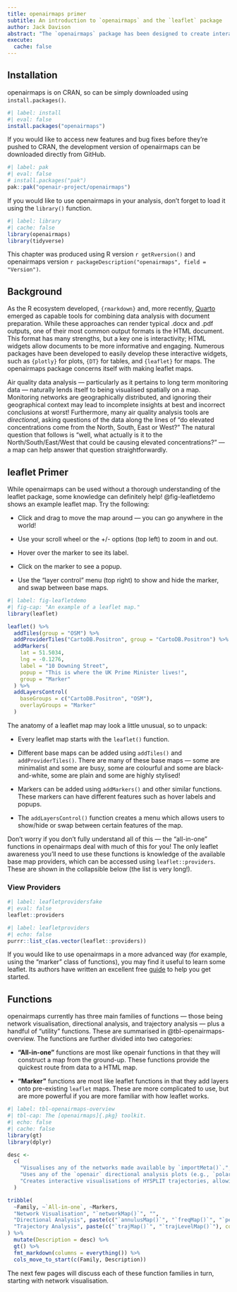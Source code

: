 ```yaml
---
title: openairmaps primer
subtitle: An introduction to `openairmaps` and the `leaflet` package
author: Jack Davison
abstract: "The `openairmaps` package has been designed to create interactive HTML air quality maps. These are useful to understand the geospatial context of `openair`-type analysis, and to present data in an engaging way in dashboards and websites. This page gives a broad overview of `openairmaps` as well as `leaflet`, the package on which it is built."
execute: 
  cache: false
---
```


## Installation

[openairmaps]{.pkg} is on CRAN, so can be simply downloaded using `install.packages()`.

```r
#| label: install
#| eval: false
install.packages("openairmaps")
```

If you would like to access new features and bug fixes before they're pushed to CRAN, the development version of [openairmaps]{.pkg} can be downloaded directly from GitHub.

```r
#| label: pak
#| eval: false
# install.packages("pak")
pak::pak("openair-project/openairmaps")
```

If you would like to use [openairmaps]{.pkg} in your analysis, don't forget to load it using the `library()` function.

```r
#| label: library
#| cache: false
library(openairmaps)
library(tidyverse)
```

::: {.callout-note appearance="simple"}
This chapter was produced using R version `r getRversion()` and [openairmaps]{.pkg} version `r packageDescription("openairmaps", field = "Version")`.
:::

## Background

As the R ecosystem developed, `{rmarkdown}` and, more recently, [Quarto](https://quarto.org/) emerged as capable tools for combining data analysis with document preparation. While these approaches can render typical .docx and .pdf outputs, one of their most common output formats is the HTML document. This format has many strengths, but a key one is interactivity; HTML widgets allow documents to be more informative and engaging. Numerous packages have been developed to easily develop these interactive widgets, such as `{plotly}` for plots, `{DT}` for tables, and `{leaflet}` for maps. The [openairmaps]{.pkg} package concerns itself with making [leaflet]{.pkg} maps.

Air quality data analysis --- particularly as it pertains to long term monitoring data --- naturally lends itself to being visualised spatially on a map. Monitoring networks are geographically distributed, and ignoring their geographical context may lead to incomplete insights at best and incorrect conclusions at worst! Furthermore, many air quality analysis tools are *directional*, asking questions of the data along the lines of "do elevated concentrations come from the North, South, East or West?" The natural question that follows is "well, what actually is it to the North/South/East/West that could be causing elevated concentrations?" --- a map can help answer that question straightforwardly.

## [leaflet]{.pkg} Primer

While [openairmaps]{.pkg} can be used without a thorough understanding of the [leaflet]{.pkg} package, some knowledge can definitely help! @fig-leafletdemo shows an example leaflet map. Try the following:

-   Click and drag to move the map around --- you can go anywhere in the world!

-   Use your scroll wheel or the +/- options (top left) to zoom in and out.

-   Hover over the marker to see its label.

-   Click on the marker to see a popup.

-   Use the "layer control" menu (top right) to show and hide the marker, and swap between base maps.

```r
#| label: fig-leafletdemo
#| fig-cap: "An example of a leaflet map."
library(leaflet)

leaflet() %>%
  addTiles(group = "OSM") %>%
  addProviderTiles("CartoDB.Positron", group = "CartoDB.Positron") %>%
  addMarkers(
    lat = 51.5034,
    lng = -0.1276,
    label = "10 Downing Street",
    popup = "This is where the UK Prime Minister lives!",
    group = "Marker"
  ) %>%
  addLayersControl(
    baseGroups = c("CartoDB.Positron", "OSM"), 
    overlayGroups = "Marker"
  )
```

The anatomy of a leaflet map may look a little unusual, so to unpack:

-   Every leaflet map starts with the `leaflet()` function.

-   Different base maps can be added using `addTiles()` and `addProviderTiles()`. There are many of these base maps --- some are minimalist and some are busy, some are colourful and some are black-and-white, some are plain and some are highly stylised!

-   Markers can be added using `addMarkers()` and other similar functions. These markers can have different features such as hover labels and popups.

-   The `addLayersControl()` function creates a menu which allows users to show/hide or swap between certain features of the map.

Don't worry if you don't fully understand all of this --- the "all-in-one" functions in [openairmaps]{.pkg} deal with much of this for you! The only [leaflet]{.pkg} awareness you'll need to use these functions is knowledge of the available base map providers, which can be accessed using `leaflet::providers`. These are shown in the collapsible below (the list is very long!).

::: {.callout-note collapse="true"}
### View Providers

```r
#| label: leafletprovidersfake
#| eval: false
leaflet::providers
```

```r
#| label: leafletproviders
#| echo: false
purrr::list_c(as.vector(leaflet::providers))
```
:::

If you would like to use [openairmaps]{.pkg} in a more advanced way (for example, using the "marker" class of functions), you may find it useful to learn some [leaflet]{.pkg}. Its authors have written an excellent free [guide](https://rstudio.github.io/leaflet/) to help you get started.

## Functions {#sec-functions}

[openairmaps]{.pkg} currently has three main families of functions --- those being network visualisation, directional analysis, and trajectory analysis --- plus a handful of "utility" functions. These are summarised in @tbl-openairmaps-overview. The functions are further divided into two categories:

-   **"All-in-one"** functions are most like [openair]{.pkg} functions in that they will construct a map from the ground-up. These functions provide the quickest route from data to a HTML map.

-   **"Marker"** functions are most like [leaflet]{.pkg} functions in that they add layers onto pre-existing `leaflet` maps. These are more complicated to use, but are more powerful if you are more familiar with how [leaflet]{.pkg} works.

```r
#| label: tbl-openairmaps-overview
#| tbl-cap: The [openairmaps]{.pkg} toolkit.
#| echo: false
#| cache: false
library(gt)
library(dplyr)

desc <-
  c(
    "Visualises any of the networks made available by `importMeta()`.",
    "Uses any of the `openair` directional analysis plots (e.g., `polarPlot()`) as markers, allowing them to be viewed in their geospatial context.",
    "Creates interactive visualisations of HYSPLIT trajectories, allowing for finer investigations when compared with their static `openair` counterparts."
  )

tribble(
  ~Family, ~`All-in-one`, ~Markers,
  "Network Visualisation", "`networkMap()`", "",
  "Directional Analysis", paste(c("`annulusMap()`", "`freqMap()`", "`percentileMap()`", "`polarMap()`", "`pollroseMap()`", "`windroseMap()`"), collapse = "<br>"), "`addPolarMarkers()`",
  "Trajectory Analysis", paste(c("`trajMap()`", "`trajLevelMap()`"), collapse = "<br>"), "`addTrajPaths()`"
) %>%
  mutate(Description = desc) %>%
  gt() %>%
  fmt_markdown(columns = everything()) %>%
  cols_move_to_start(c(Family, Description))

```

The next few pages will discuss each of these function families in turn, starting with network visualisation.


